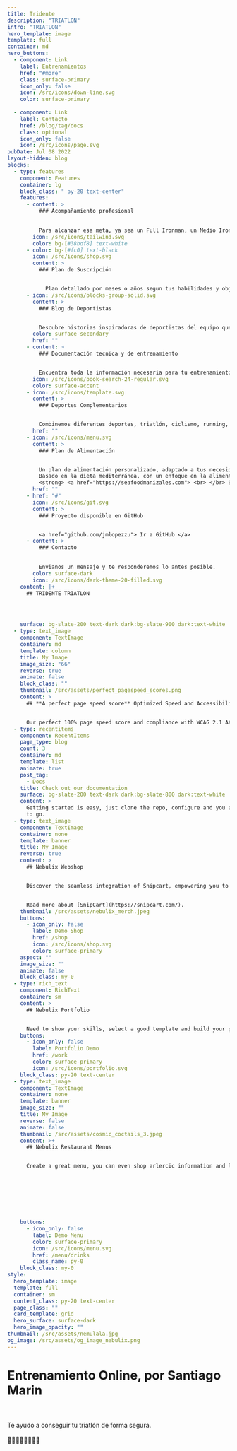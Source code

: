 ```yaml
---
title: Tridente
description: "TRIATLON"
intro: "TRIATLON"
hero_template: image
template: full
container: md
hero_buttons:
  - component: Link
    label: Entrenamientos
    href: "#more"
    class: surface-primary
    icon_only: false
    icon: /src/icons/down-line.svg
    color: surface-primary
    
  - component: Link
    label: Contacto
    href: /blog/tag/docs
    class: optional
    icon_only: false
    icon: /src/icons/page.svg
pubDate: Jul 08 2022
layout-hidden: blog
blocks:
  - type: features
    component: Features
    container: lg
    block_class: " py-20 text-center"
    features:
      - content: >
          ### Acompañamiento profesional

          
          Para alcanzar esa meta, ya sea un Full Ironman, un Medio Ironman o un triatlón olímpico, necesitas un plan de entrenamiento personalizado y adaptado a tus necesidades.
        icon: /src/icons/tailwind.svg
        color: bg-[#38bdf8] text-white
      - color: bg-[#fc0] text-black
        icon: /src/icons/shop.svg
        content: >
          ### Plan de Suscripción


            Plan detallado por meses o años segun tus habilidades y objetivos.
      - icon: /src/icons/blocks-group-solid.svg
        content: >
          ### Blog de Deportistas


          Descubre historias inspiradoras de deportistas del equipo que han logrado sus metas. Un sin fin de experiencias e historias por contar.
        color: surface-secondary
        href: ""
      - content: >
          ### Documentación tecnica y de entrenamiento


          Encuentra toda la información necesaria para tu entrenamiento, desde la técnica de carrera, hasta la alimentación y recuperación.
        icon: /src/icons/book-search-24-regular.svg
        color: surface-accent
      - icon: /src/icons/template.svg
        content: >
          ### Deportes Complementarios


          Combinemos diferentes deportes, triatlón, ciclismo, running, natación, hasta el crossfit y el yoga.
        href: ""
      - icon: /src/icons/menu.svg
        content: >
          ### Plan de Alimentación


          Un plan de alimentación personalizado, adaptado a tus necesidades y objetivos.
          Basado en la dieta mediterránea, con un enfoque en la alimentación natural y saludable.
          <strong> <a href="https://seafoodmanizales.com"> <br> </br> Seafoodmanizales.com </a> </strong>
        href: ""
      - href: "#"
        icon: /src/icons/git.svg
        content: >
          ### Proyecto disponible en GitHub


          <a href="github.com/jmlopezzu"> Ir a GitHub </a>
      - content: >
          ### Contacto

          
          Envianos un mensaje y te responderemos lo antes posible.
        color: surface-dark
        icon: /src/icons/dark-theme-20-filled.svg
    content: |+
      ## TRIDENTE TRIATLON




    surface: bg-slate-200 text-dark dark:bg-slate-900 dark:text-white
  - type: text_image
    component: TextImage
    container: md
    template: column
    title: My Image
    image_size: "66"
    reverse: true
    animate: false
    block_class: ""
    thumbnail: /src/assets/perfect_pagespeed_scores.png
    content: >
      ## **A perfect page speed score** Optimized Speed and Accessibility


      Our perfect 100% page speed score and compliance with WCAG 2.1 AA standards reflect our commitment. We've optimized speed and accessibility, ensuring a superior user experience for all.
  - type: recentitems
    component: RecentItems
    page_type: blog
    count: 3
    container: md
    template: list
    animate: true
    post_tag:
      - Docs
    title: Check out our documentation
    surface: bg-slate-200 text-dark dark:bg-slate-800 dark:text-white
    content: >
      Getting started is easy, just clone the repo, configure and you are ready
      to go.
  - type: text_image
    component: TextImage
    container: none
    template: banner
    title: My Image
    reverse: true
    content: >
      ## Nebulix Webshop


      Discover the seamless integration of Snipcart, empowering you to efficiently oversee your store directly within a Static CMS. Whether your offerings include digital products or physical goods, Snipcart boasts a wealth of exceptional features, making it an ideal choice for the majority of small webshops. 


      Read more about [SnipCart](https://snipcart.com/).
    thumbnail: /src/assets/nebulix_merch.jpeg
    buttons:
      - icon_only: false
        label: Demo Shop
        href: /shop
        icon: /src/icons/shop.svg
        color: surface-primary
    aspect: ""
    image_size: ""
    animate: false
    block_class: my-0
  - type: rich_text
    component: RichText
    container: sm
    content: >
      ## Nebulix Portfolio


      Need to show your skills, select a good template and build your portfolio with nebulix.
    buttons:
      - icon_only: false
        label: Portfolio Demo
        href: /work
        color: surface-primary
        icon: /src/icons/portfolio.svg
    block_class: py-20 text-center
  - type: text_image
    component: TextImage
    container: none
    template: banner
    image_size: ""
    title: My Image
    reverse: false
    animate: false
    thumbnail: /src/assets/cosmic_coctails_3.jpeg
    content: >+
      ## Nebulix Restaurant Menus


      Create a great menu, you can even shop arlercic information and labels. All menu's are mobile friendly and fast!








    buttons:
      - icon_only: false
        label: Demo Menu
        color: surface-primary
        icon: /src/icons/menu.svg
        href: /menu/drinks
        class_name: py-0
    block_class: my-0
style:
  hero_template: image
  template: full
  container: sm
  content_class: py-20 text-center
  page_class: ""
  card_template: grid
  hero_surface: surface-dark
  hero_image_opacity: ""
thumbnail: /src/assets/nemulala.jpg
og_image: /src/assets/og_image_nebulix.png
---
```


# Entrenamiento Online, por Santiago Marin

<br></br>
Te ayudo a conseguir tu triatlón de forma segura.
<br> </br>
🏊🏼‍♀️🚴🏽🏃🏽‍♂️ 